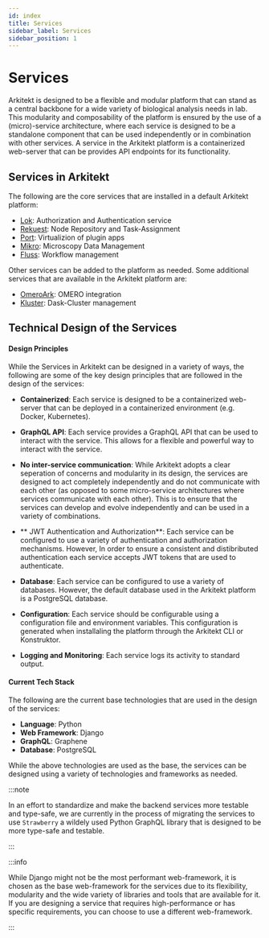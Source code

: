 ```yaml
---
id: index
title: Services
sidebar_label: Services
sidebar_position: 1
---
```



# Services

Arkitekt is designed to be a flexible and modular platform that can stand as a central backbone for a wide variety of biological analysis needs in lab.
This modularity and composability of the platform is ensured by the use of a (micro)-service architecture, where each service is designed to be a standalone 
component that can be used independently or in combination with other services. A service in the Arkitekt platform is a containerized web-server that can be
provides API endpoints for its functionality.

## Services in Arkitekt

The following are the core services that are installed in a default Arkitekt platform:

- [Lok](lok.mdx): Authorization and Authentication service
- [Rekuest](rekuest.mdx): Node Repository and Task-Assignment
- [Port](port.mdx): Virtualizion of plugin apps
- [Mikro](mikro.mdx): Microscopy Data Management
- [Fluss](fluss.mdx): Workflow management

Other services can be added to the platform as needed. Some additional services that are available in the Arkitekt platform are:

- [OmeroArk](omeroark.mdx): OMERO integration
- [Kluster](kluster.mdx): Dask-Cluster management


## Technical Design of the Services

#### Design Principles

While the Services in Arkitekt can be designed in a variety of ways, the following are some of the key design principles that are followed in the design of the services:

- **Containerized**: Each service is designed to be a containerized web-server that can be deployed in a containerized environment (e.g. Docker, Kubernetes).

- **GraphQL API**: Each service provides a GraphQL API that can be used to interact with the service. This allows for a flexible and powerful way to interact with the service.

- **No inter-service communication**: While Arkitekt adopts a clear seperation of concerns and modularity in its design, the services are designed to act completely independently and do not
communicate with each other (as opposed to some micro-service architectures where services communicate with each other). This is to ensure that the services
can develop and evolve independently and can be used in a variety of combinations.

- ** JWT Authentication and Authorization**: Each service can be configured to use a variety of authentication and authorization mechanisms. However, In order to ensure a consistent and distibributed authentication 
each service accepts JWT tokens that are used to authenticate.

- **Database**: Each service can be configured to use a variety of databases. However, the default database used in the Arkitekt platform is a PostgreSQL database.

- **Configuration**: Each service should be configurable using a configuration file and environment variables. This configuration is generated when installaling the platform
through the Arkitekt CLI or Konstruktor.

- **Logging and Monitoring**: Each service logs its activity to standard output. 

#### Current Tech Stack

The following are the current base technologies that are used in the design of the services:

- **Language**: Python
- **Web Framework**: Django
- **GraphQL**: Graphene
- **Database**: PostgreSQL

While the above technologies are used as the base, the services can be designed using a variety of technologies and frameworks as needed.

:::note

In an effort to standardize and make the backend services more testable and type-safe, we are currently in the process of migrating the services
to use `Strawberry` a wildely used Python GraphQL library that is designed to be more type-safe and testable.

:::

:::info

While Django might not be the most performant web-framework, it is chosen as the base web-framework for the services due to its flexibility,
modularity and the wide variety of libraries and tools that are available for it. If you are designing a service that requires high-performance
or has specific requirements, you can choose to use a different web-framework.

:::


